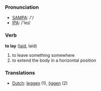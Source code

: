 === Pronunciation ===
*[[w:SAMPA|SAMPA]]: /'/
*[[w:IPA|IPA]]: /'leɪ/

=== Verb ===

'''to lay''' ([[laid]], laid)

# to leave something somewhere
# to extend the body in a horizontal position

=== Translations ===
*[[Dutch]]: [[leggen]] (1), [[liggen]] (2)